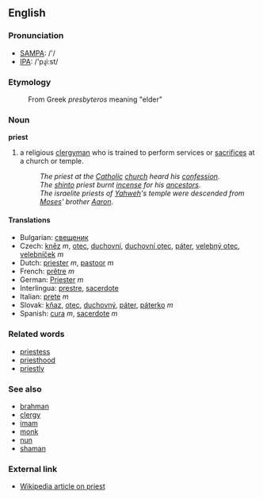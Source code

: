 ==English==

===Pronunciation===
*[[w:SAMPA|SAMPA]]: /'/
*[[w:IPA|IPA]]: /'pɻi:st/

===Etymology===
:From Greek ''presbyteros'' meaning "elder"

===Noun===
'''priest'''

# a religious [[clergyman]] who is trained to perform services or [[sacrifice]]s at a church or temple.
#:''The priest at the [[Catholic]] [[church]] heard his [[confession]]''.
#:''The [[shinto]] priest burnt [[incense]] for his [[ancestors]]''.
#:''The israelite priests of [[Yahweh]]'s temple were descended from [[Moses]]' brother [[Aaron]]''.

====Translations====
*Bulgarian: [[свещеник]]
*Czech: [[kněz]]  ''m'', [[otec]], [[duchovní]], [[duchovní otec]], [[páter]], [[velebný otec]], [[velebníček]] ''m'' 
*Dutch: [[priester]] ''m'', [[pastoor]] ''m''
*French: [[prêtre]] ''m''
*German: [[Priester]] ''m''
*Interlingua: [[prestre]], [[sacerdote]]
*Italian: [[prete]] ''m''
*Slovak:  [[kňaz]], [[otec]], [[duchovný]], [[páter]], [[páterko]] ''m''
*Spanish: [[cura]] ''m'', [[sacerdote]] ''m''

===Related words===
*[[priestess]]
*[[priesthood]]
*[[priestly]]

===See also===

*[[brahman]]
*[[clergy]]
*[[imam]]
*[[monk]] 
*[[nun]]
*[[shaman]]

===External link===

*[[en:priest|Wikipedia article on priest]]